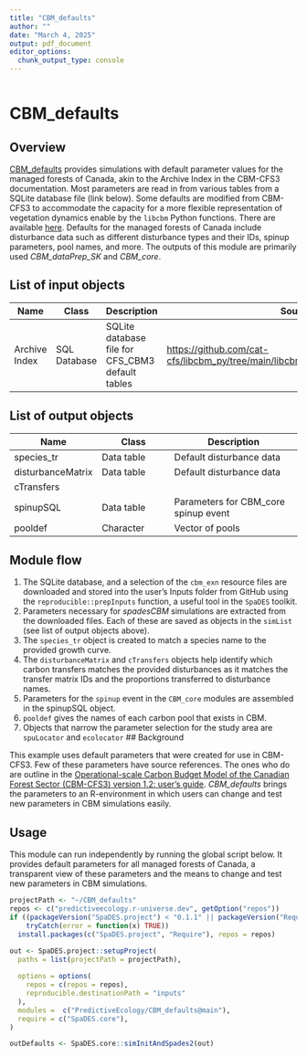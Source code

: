 ```yaml
---
title: "CBM_defaults"
author: ""
date: "March 4, 2025"
output: pdf_document
editor_options: 
  chunk_output_type: console
---
```

```r
```
# CBM_defaults

## Overview

[CBM_defaults](https://github.com/PredictiveEcology/CBM_defaults.git) provides simulations with default parameter values for the managed forests of Canada, akin to the Archive Index in the CBM-CFS3 documentation. 
Most parameters are read in from various tables from a SQLite database file (link below). 
Some defaults are modified from CBM-CFS3 to accommodate the capacity for a more flexible representation of vegetation dynamics enable by the `libcbm` Python functions.
There are available [here](https://github.com/cat-cfs/libcbm_py/tree/main/libcbm/resources/cbm_exn).
Defaults for the managed forests of Canada include disturbance data such as different disturbance types and their IDs, spinup parameters, pool names, and more. The outputs of this module are primarily used *CBM_dataPrep_SK* and *CBM_core*.

## List of input objects

| Name          | Class        | Description                                      | Source                                                                            |
|-----------------|-----------------|--------------------|-------------------|
| Archive Index | SQL Database | SQLite database file for CFS_CBM3 default tables | <https://github.com/cat-cfs/libcbm_py/tree/main/libcbm/resources/cbm_defaults_db> |

## List of output objects

| Name              | Class      | Description                                   |
|-------------------|-------------------|----------------------------------|
| species_tr        | Data table | Default disturbance data                      |
| disturbanceMatrix | Data table | Default disturbance data                      |
| cTransfers        |
| spinupSQL         | Data table | Parameters for CBM_core spinup event          |
| pooldef           | Character  | Vector of pools                            |

## Module flow

1.  The SQLite database, and a selection of the `cbm_exn` resource files are downloaded and stored into the user's Inputs folder from GitHub using the `reproducible::prepInputs` function, a useful tool in the `SpaDES` toolkit.
2.  Parameters necessary for *spadesCBM* simulations are extracted from the downloaded files. Each of these are saved as objects in the `simList` (see list of output objects above).
3.  The `species_tr` object is created to match a species name to the provided growth curve.
4.  The `disturbanceMatrix` and `cTransfers` objects help identify which carbon transfers matches the provided disturbances as it matches the transfer matrix IDs and the proportions transferred to disturbance names.
5.  Parameters for the `spinup` event in the `CBM_core` modules are assembled in the spinupSQL object.
6.  `pooldef` gives the names of each carbon pool that exists in CBM.
7.  Objects that narrow the parameter selection for the study area are `spuLocator` and `ecolocator` 
## Background

This example uses default parameters that were created for use in CBM-CFS3. Few of these parameters have source references. The ones who do are outline in the [Operational-scale Carbon Budget Model of the Canadian Forest Sector (CBM-CFS3) version 1.2: user’s guide](https://osdp-psdo.canada.ca/dp/en/search/metadata/NRCAN-CFS-1-7570539d-a457-43ef-9215-584ad612f409). *CBM_defaults* brings the parameters to an R-environment in which users can change and test new parameters in CBM simulations easily.

## Usage
This module can run independently by running the global script below. It provides default parameters for all managed forests of Canada, a transparent view of these parameters and the means to change and test new parameters in CBM simulations. 

```r
projectPath <- "~/CBM_defaults"
repos <- c("predictiveecology.r-universe.dev", getOption("repos"))
if ((packageVersion("SpaDES.project") < "0.1.1" || packageVersion("Require") < "1.0.1.9002") |>
    tryCatch(error = function(x) TRUE))
  install.packages(c("SpaDES.project", "Require"), repos = repos)

out <- SpaDES.project::setupProject(
  paths = list(projectPath = projectPath),
  
  options = options(
    repos = c(repos = repos),
    reproducible.destinationPath = "inputs"
  ),
  modules =  c("PredictiveEcology/CBM_defaults@main"),
  require = c("SpaDES.core"),
)

outDefaults <- SpaDES.core::simInitAndSpades2(out)
```
